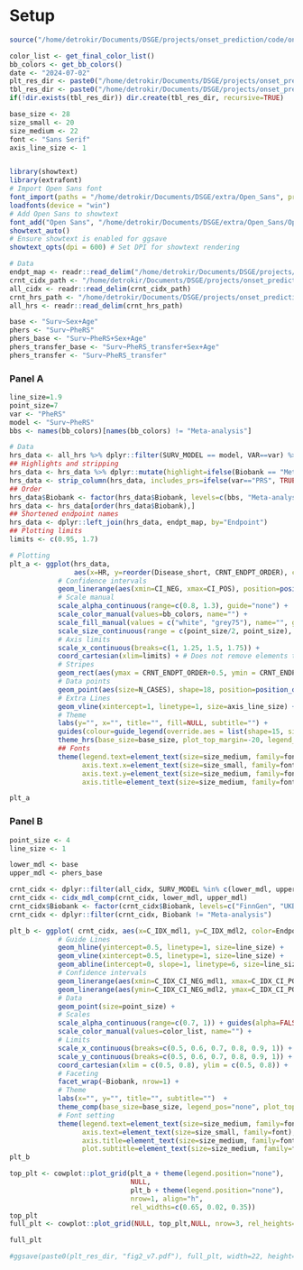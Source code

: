
# Setup
```r

source("/home/detrokir/Documents/DSGE/projects/onset_prediction/code/onset_prediction/analysis/scripts/utils.R")

color_list <- get_final_color_list()
bb_colors <- get_bb_colors()
date <- "2024-07-02"
plt_res_dir <- paste0("/home/detrokir/Documents/DSGE/projects/onset_prediction/code/onset_prediction/analysis/results/plots/", date, "/manuscript/")
tbl_res_dir <- paste0("/home/detrokir/Documents/DSGE/projects/onset_prediction/code/onset_prediction/analysis/results/tables/", date, "/")
if(!dir.exists(tbl_res_dir)) dir.create(tbl_res_dir, recursive=TRUE)

base_size <- 28
size_small <- 20
size_medium <- 22
font <- "Sans Serif"
axis_line_size <- 1


library(showtext)
library(extrafont)
# Import Open Sans font
font_import(paths = "/home/detrokir/Documents/DSGE/extra/Open_Sans", prompt = FALSE)
loadfonts(device = "win")
# Add Open Sans to showtext
font_add("Open Sans", "/home/detrokir/Documents/DSGE/extra/Open_Sans/OpenSans-Regular.ttf")
showtext_auto()
# Ensure showtext is enabled for ggsave
showtext_opts(dpi = 600) # Set DPI for showtext rendering

# Data
endpt_map <- readr::read_delim("/home/detrokir/Documents/DSGE/projects/onset_prediction/code/onset_prediction/analysis/results/tables/endpt_name_maps/endpoint_map.csv")
crnt_cidx_path <- "/home/detrokir/Documents/DSGE/projects/onset_prediction/code/onset_prediction/analysis/data/processed/2024-07-02/bbs/meta/2019-01-01_o8_w2_10_32_70_cidx.tsv"
all_cidx <- readr::read_delim(crnt_cidx_path)
crnt_hrs_path <- "/home/detrokir/Documents/DSGE/projects/onset_prediction/code/onset_prediction/analysis/data/processed/2024-07-02/bbs/meta/2019-01-01_o8_w2_10_32_70_coxph.tsv"
all_hrs <- readr::read_delim(crnt_hrs_path)
```



```r
base <- "Surv~Sex+Age"
phers <- "Surv~PheRS"
phers_base <- "Surv~PheRS+Sex+Age"
phers_transfer_base <- "Surv~PheRS_transfer+Sex+Age"
phers_transfer <- "Surv~PheRS_transfer"
```

### Panel A


```r
line_size=1.9
point_size=7
var <- "PheRS"
model <- "Surv~PheRS"
bbs <- names(bb_colors)[names(bb_colors) != "Meta-analysis"]

# Data
hrs_data <- all_hrs %>% dplyr::filter(SURV_MODEL == model, VAR==var) %>% get_new_crnt_endpt_data()
## Highlights and stripping
hrs_data <- hrs_data %>% dplyr::mutate(highlight=ifelse(Biobank == "Meta-analysis", 1, 0.5)) 
hrs_data <- strip_column(hrs_data, includes_prs=ifelse(var=="PRS", TRUE, FALSE), hrs=TRUE)
## Order
hrs_data$Biobank <- factor(hrs_data$Biobank, levels=c(bbs, "Meta-analysis"))
hrs_data <- hrs_data[order(hrs_data$Biobank),]
## Shortened endpoint names
hrs_data <- dplyr::left_join(hrs_data, endpt_map, by="Endpoint")
## Plotting limits
limits <- c(0.95, 1.7)

# Plotting
plt_a <- ggplot(hrs_data, 
                aes(x=HR, y=reorder(Disease_short, CRNT_ENDPT_ORDER), color=Biobank, alpha=highlight)) +
            # Confidence intervals
            geom_linerange(aes(xmin=CI_NEG, xmax=CI_POS), position=position_dodge(0.5), size=line_size, key_glyph=draw_key_rect) +
            # Scale manual
            scale_alpha_continuous(range=c(0.8, 1.3), guide="none") +
            scale_color_manual(values=bb_colors, name="") +
            scale_fill_manual(values = c("white", "grey75"), name="", guide="none") +
            scale_size_continuous(range = c(point_size/2, point_size), guide="none") +
            # Axis limits
            scale_x_continuous(breaks=c(1, 1.25, 1.5, 1.75)) +
            coord_cartesian(xlim=limits) + # Does not remove elements that are outside of limits
            # Stripes
            geom_rect(aes(ymax = CRNT_ENDPT_ORDER+0.5, ymin = CRNT_ENDPT_ORDER-0.5, xmin = -Inf, xmax = Inf, fill=stripe), color=NA, alpha = 0.1) +
            # Data points
            geom_point(aes(size=N_CASES), shape=18, position=position_dodge(0.5), key_glyph=draw_key_rect) +
            # Extra Lines
            geom_vline(xintercept=1, linetype=1, size=axis_line_size) +
            # Theme
            labs(y="", x="", title="", fill=NULL, subtitle="") +
            guides(colour=guide_legend(override.aes = list(shape=15, size=7))) +
            theme_hrs(base_size=base_size, plot_top_margin=-20, legend_pos="none") +
            ## Fonts
            theme(legend.text=element_text(size=size_medium, family=font), 
                  axis.text.x=element_text(size=size_small, family=font),
                  axis.text.y=element_text(size=size_medium, family=font),
                  axis.title=element_text(size=size_medium, family=font))

plt_a
```


### Panel B

```r
point_size <- 4
line_size <- 1

lower_mdl <- base
upper_mdl <- phers_base

crnt_cidx <- dplyr::filter(all_cidx, SURV_MODEL %in% c(lower_mdl, upper_mdl))
crnt_cidx <- cidx_mdl_comp(crnt_cidx, lower_mdl, upper_mdl)
crnt_cidx$Biobank <- factor(crnt_cidx$Biobank, levels=c("FinnGen", "UKB", "EstB", "Meta-analysis"))
crnt_cidx <- dplyr::filter(crnt_cidx, Biobank != "Meta-analysis")

plt_b <- ggplot( crnt_cidx, aes(x=C_IDX_mdl1, y=C_IDX_mdl2, color=Endpoint, alpha=sign)) +
            # Guide Lines
            geom_hline(yintercept=0.5, linetype=1, size=line_size) +
            geom_vline(xintercept=0.5, linetype=1, size=line_size) +
            geom_abline(intercept=0, slope=1, linetype=6, size=line_size) +
            # Confidence intervals
            geom_linerange(aes(xmin=C_IDX_CI_NEG_mdl1, xmax=C_IDX_CI_POS_mdl1), size=line_size) +
            geom_linerange(aes(ymin=C_IDX_CI_NEG_mdl2, ymax=C_IDX_CI_POS_mdl2), size=line_size) +
            # Data
            geom_point(size=point_size) +
            # Scales
            scale_alpha_continuous(range=c(0.7, 1)) + guides(alpha=FALSE) +
            scale_color_manual(values=color_list, name="") +
            # Limits
            scale_x_continuous(breaks=c(0.5, 0.6, 0.7, 0.8, 0.9, 1)) +
            scale_y_continuous(breaks=c(0.5, 0.6, 0.7, 0.8, 0.9, 1)) +
            coord_cartesian(xlim = c(0.5, 0.8), ylim = c(0.5, 0.8)) +
            # Faceting
            facet_wrap(~Biobank, nrow=1) +
            # Theme
            labs(x="", y="", title="", subtitle="")  +
            theme_comp(base_size=base_size, legend_pos="none", plot_top_margin=-10, legend_box_spacing=0) +
            # Font setting
            theme(legend.text=element_text(size=size_medium, family=font), 
                  axis.text=element_text(size=size_small, family=font),
                  axis.title=element_text(size=size_medium, family=font),
                  plot.subtitle=element_text(size=size_medium, family=font))
plt_b 
```


```r
top_plt <- cowplot::plot_grid(plt_a + theme(legend.position="none"), 
                              NULL, 
                              plt_b + theme(legend.position="none"), 
                              nrow=1, align="h", 
                              rel_widths=c(0.65, 0.02, 0.35))
top_plt
full_plt <- cowplot::plot_grid(NULL, top_plt,NULL, nrow=3, rel_heights=c(0.05, 0.75, 0.25))

full_plt

#ggsave(paste0(plt_res_dir, "fig2_v7.pdf"), full_plt, width=22, height=10, dpi=600, unit="in", bg="white")
```
